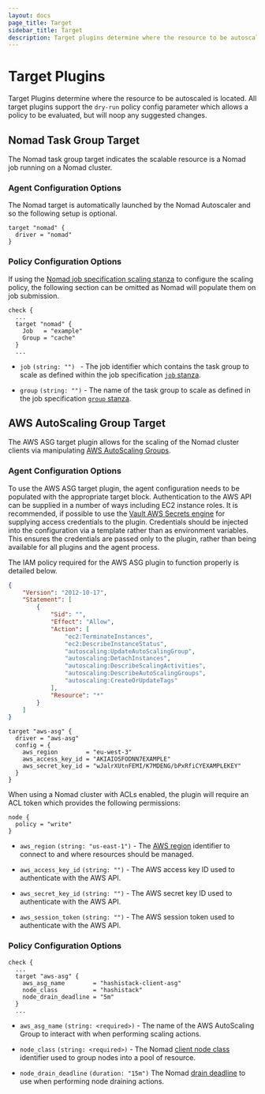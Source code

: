 ```yaml
---
layout: docs
page_title: Target
sidebar_title: Target
description: Target plugins determine where the resource to be autoscaled is located.
---
```


# Target Plugins

Target Plugins determine where the resource to be autoscaled is located. All
target plugins support the `dry-run` policy config parameter which allows a policy
to be evaluated, but will noop any suggested changes.

## Nomad Task Group Target

The Nomad task group target indicates the scalable resource is a Nomad job
running on a Nomad cluster.

### Agent Configuration Options

The Nomad target is automatically launched by the Nomad Autoscaler and so the
following setup is optional.

```hcl
target "nomad" {
  driver = "nomad"
}
```

### Policy Configuration Options

If using the [Nomad job specification scaling stanza][nomad_scaling_stanza] to
configure the scaling policy, the following section can be omitted as Nomad will
populate them on job submission.

```hcl
check {
  ...
  target "nomad" {
    Job   = "example"
    Group = "cache"
  }
  ...
```

- `job` `(string: "") ` - The job identifier which contains the task group to
  scale as defined within the job specification [`job` stanza][nomad_job_stanza].

- `group` `(string: "")` - The name of the task group to scale as defined in the
  job specification [`group` stanza][nomad_group_stanza].

## AWS AutoScaling Group Target

The AWS ASG target plugin allows for the scaling of the Nomad cluster clients
via manipulating [AWS AutoScaling Groups][aws_autoscaling].

### Agent Configuration Options

To use the AWS ASG target plugin, the agent configuration needs to be populated
with the appropriate target block. Authentication to the AWS API can be supplied
in a number of ways including EC2 instance roles. It is recommended, if possible
to use the [Vault AWS Secrets engine][vault_aws_backend] for supplying access
credentials to the plugin. Credentials should be injected into the configuration
via a template rather than as environment variables. This ensures the credentials
are passed only to the plugin, rather than being available for all plugins and
the agent process.

The IAM policy required for the AWS ASG plugin to function properly is detailed
below.

```json
{
    "Version": "2012-10-17",
    "Statement": [
        {
            "Sid": "",
            "Effect": "Allow",
            "Action": [
                "ec2:TerminateInstances",
                "ec2:DescribeInstanceStatus",
                "autoscaling:UpdateAutoScalingGroup",
                "autoscaling:DetachInstances",
                "autoscaling:DescribeScalingActivities",
                "autoscaling:DescribeAutoScalingGroups",
                "autoscaling:CreateOrUpdateTags"
            ],
            "Resource": "*"
        }
    ]
}
```

```hcl
target "aws-asg" {
  driver = "aws-asg"
  config = {
    aws_region        = "eu-west-3"
    aws_access_key_id = "AKIAIOSFODNN7EXAMPLE"
    aws_secret_key_id = "wJalrXUtnFEMI/K7MDENG/bPxRfiCYEXAMPLEKEY"
  }
}
```

When using a Nomad cluster with ACLs enabled, the plugin will require an ACL token which provides
the following permissions:

```hcl
node {
  policy = "write"
}
```

- `aws_region` `(string: "us-east-1")` - The [AWS region][aws_region] identifier
  to connect to and where resources should be managed.

- `aws_access_key_id` `(string: "")` - The AWS access key ID used to authenticate
  with the AWS API.

- `aws_secret_key_id` `(string: "")` - The AWS secret key ID used to authenticate
  with the AWS API.

- `aws_session_token` `(string: "")` - The AWS session token used to authenticate
  with the AWS API.

### Policy Configuration Options

```hcl
check {
  ...
  target "aws-asg" {
    aws_asg_name        = "hashistack-client-asg"
    node_class          = "hashistack"
    node_drain_deadline = "5m"
  }
  ...
```

- `aws_asg_name` `(string: <required>)` - The name of the AWS AutoScaling Group to
  interact with when performing scaling actions.

- `node_class` `(string: <required>)` - The Nomad [client node class][nomad_node_class]
  identifier used to group nodes into a pool of resource.

- `node_drain_deadline` `(duration: "15m")` The Nomad [drain deadline][nomad_node_drain_deadline]
  to use when performing node draining actions.

[nomad_node_class]: https://www.nomadproject.io/docs/configuration/client#node_class
[nomad_node_drain_deadline]: https://www.nomadproject.io/api-docs/nodes#deadline
[nomad_scaling_stanza]: /docs/job-specification/scaling
[nomad_group_stanza]: /docs/job-specification/group#group-stanza
[nomad_job_stanza]: /docs/job-specification/job#job-stanza
[aws_region]: https://aws.amazon.com/about-aws/global-infrastructure/regions_az/
[aws_autoscaling]: https://aws.amazon.com/autoscaling/
[vault_aws_backend]: https://www.vaultproject.io/docs/secrets/aws
